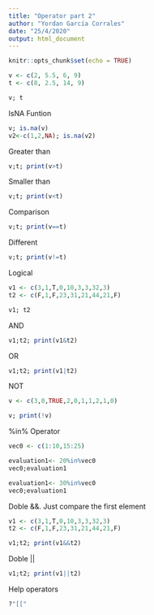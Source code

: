---
title: "Operator part 2"
author: "Yordan García Corrales"
date: "25/4/2020"
output: html_document
---

```{r setup, include=FALSE}
knitr::opts_chunk$set(echo = TRUE)
```

```{r}
v <- c(2, 5.5, 6, 9)
t <- c(8, 2.5, 14, 9)

v; t
```

IsNA Funtion

```{r}
v; is.na(v)
v2<-c(1,2,NA); is.na(v2)
```

Greater than
```{r}
v;t; print(v>t)
```


Smaller than
```{r}
v;t; print(v<t)
```

Comparison
```{r}
v;t; print(v==t)
```

Different
```{r}
v;t; print(v!=t)
```

Logical
```{r}
v1 <- c(3,1,T,0,10,3,3,32,3)
t2 <- c(F,1,F,23,31,21,44,21,F)

v1; t2
```

AND

```{r}
v1;t2; print(v1&t2)
```

OR
```{r}
v1;t2; print(v1|t2)
```

NOT
```{r}
v <- c(3,0,TRUE,2,0,1,1,2,1,0)

v; print(!v)
```

%in% Operator
```{r}
vec0 <- c(1:10,15:25)

evaluation1<- 20%in%vec0
vec0;evaluation1

evaluation1<- 30%in%vec0
vec0;evaluation1
```

Doble &&. Just compare the first element
```{r}
v1 <- c(3,1,T,0,10,3,3,32,3)
t2 <- c(F,1,F,23,31,21,44,21,F)

v1;t2; print(v1&&t2)
```

Doble ||
```{r}
v1;t2; print(v1||t2)
```

Help operators
```{r}
?"[["
```

